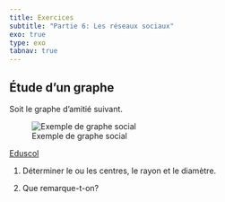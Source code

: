 ```yaml
---
title: Exercices
subtitle: "Partie 6: Les réseaux sociaux"
exo: true
type: exo
tabnav: true
---
```


## Étude d'un graphe

Soit le graphe d'amitié suivant.

![Exemple de graphe social](../../images/graphe2.png)

[Eduscol](https://cache.media.eduscol.education.fr/file/SNT/10/5/RA19_Lycee_G_SNT_2nd_Milgram_graphe_1161105.pdf){.cite-source}

1. Déterminer le ou les centres, le rayon et le diamètre. 

2. Que remarque-t-on?